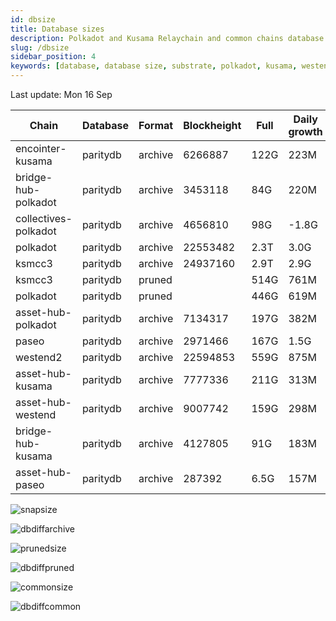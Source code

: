 ```yaml
---
id: dbsize
title: Database sizes
description: Polkadot and Kusama Relaychain and common chains database sizes
slug: /dbsize
sidebar_position: 4
keywords: [database, database size, substrate, polkadot, kusama, westend]
---
```



Last update: Mon 16 Sep

| Chain    | Database   | Format | Blockheight | Full         | Daily growth |
| ------------------------| ----------- | -------- | ------- | ---------- | ----- | 
| encointer-kusama | paritydb | archive | 6266887 | 122G | 223M |
| bridge-hub-polkadot | paritydb | archive | 3453118 | 84G | 220M |
| collectives-polkadot | paritydb | archive | 4656810 | 98G | -1.8G |
| polkadot | paritydb | archive | 22553482 | 2.3T | 3.0G |
| ksmcc3 | paritydb | archive | 24937160 | 2.9T | 2.9G |
| ksmcc3 | paritydb | pruned |  | 514G | 761M |
| polkadot | paritydb | pruned |  | 446G | 619M |
| asset-hub-polkadot | paritydb | archive | 7134317 | 197G | 382M |
| paseo | paritydb | archive | 2971466 | 167G | 1.5G |
| westend2 | paritydb | archive | 22594853 | 559G | 875M |
| asset-hub-kusama | paritydb | archive | 7777336 | 211G | 313M |
| asset-hub-westend | paritydb | archive | 9007742 | 159G | 298M |
| bridge-hub-kusama | paritydb | archive | 4127805 | 91G | 183M |
| asset-hub-paseo | paritydb | archive | 287392 | 6.5G | 157M |

![snapsize](/img/archivesize.png)

![dbdiffarchive](/img/dbdiffrelay.png)

![prunedsize](/img/prunedsize.png)

![dbdiffpruned](/img/dbdiffpruned.png)

![commonsize](/img/commonsize.png)

![dbdiffcommon](/img/dbdiffcommon.png)
